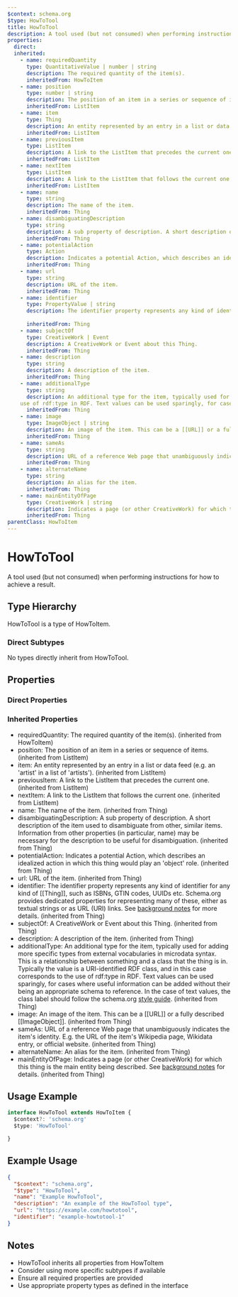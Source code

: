 ```yaml
---
$context: schema.org
$type: HowToTool
title: HowToTool
description: A tool used (but not consumed) when performing instructions for how to achieve a result.
properties:
  direct:
  inherited:
    - name: requiredQuantity
      type: QuantitativeValue | number | string
      description: The required quantity of the item(s).
      inheritedFrom: HowToItem
    - name: position
      type: number | string
      description: The position of an item in a series or sequence of items.
      inheritedFrom: ListItem
    - name: item
      type: Thing
      description: An entity represented by an entry in a list or data feed (e.g. an 'artist' in a list of 'artists').
      inheritedFrom: ListItem
    - name: previousItem
      type: ListItem
      description: A link to the ListItem that precedes the current one.
      inheritedFrom: ListItem
    - name: nextItem
      type: ListItem
      description: A link to the ListItem that follows the current one.
      inheritedFrom: ListItem
    - name: name
      type: string
      description: The name of the item.
      inheritedFrom: Thing
    - name: disambiguatingDescription
      type: string
      description: A sub property of description. A short description of the item used to disambiguate from other, similar items. Information from other properties (in particular, name) may be necessary for the description to be useful for disambiguation.
      inheritedFrom: Thing
    - name: potentialAction
      type: Action
      description: Indicates a potential Action, which describes an idealized action in which this thing would play an 'object' role.
      inheritedFrom: Thing
    - name: url
      type: string
      description: URL of the item.
      inheritedFrom: Thing
    - name: identifier
      type: PropertyValue | string
      description: The identifier property represents any kind of identifier for any kind of [[Thing]], such as ISBNs, GTIN codes, UUIDs etc. Schema.org provides dedicated properties for representing many of these, either as textual strings or as URL (URI) links. See [background notes](/docs/datamodel.html#identifierBg) for more details.
        
      inheritedFrom: Thing
    - name: subjectOf
      type: CreativeWork | Event
      description: A CreativeWork or Event about this Thing.
      inheritedFrom: Thing
    - name: description
      type: string
      description: A description of the item.
      inheritedFrom: Thing
    - name: additionalType
      type: string
      description: An additional type for the item, typically used for adding more specific types from external vocabularies in microdata syntax. This is a relationship between something and a class that the thing is in. Typically the value is a URI-identified RDF class, and in this case corresponds to the
    use of rdf:type in RDF. Text values can be used sparingly, for cases where useful information can be added without their being an appropriate schema to reference. In the case of text values, the class label should follow the schema.org <a href="https://schema.org/docs/styleguide.html">style guide</a>.
      inheritedFrom: Thing
    - name: image
      type: ImageObject | string
      description: An image of the item. This can be a [[URL]] or a fully described [[ImageObject]].
      inheritedFrom: Thing
    - name: sameAs
      type: string
      description: URL of a reference Web page that unambiguously indicates the item's identity. E.g. the URL of the item's Wikipedia page, Wikidata entry, or official website.
      inheritedFrom: Thing
    - name: alternateName
      type: string
      description: An alias for the item.
      inheritedFrom: Thing
    - name: mainEntityOfPage
      type: CreativeWork | string
      description: Indicates a page (or other CreativeWork) for which this thing is the main entity being described. See [background notes](/docs/datamodel.html#mainEntityBackground) for details.
      inheritedFrom: Thing
parentClass: HowToItem
---
```

# HowToTool

A tool used (but not consumed) when performing instructions for how to achieve a result.

## Type Hierarchy

HowToTool is a type of HowToItem.

### Direct Subtypes

No types directly inherit from HowToTool.

## Properties

### Direct Properties



### Inherited Properties

- requiredQuantity: The required quantity of the item(s). (inherited from HowToItem)
- position: The position of an item in a series or sequence of items. (inherited from ListItem)
- item: An entity represented by an entry in a list or data feed (e.g. an 'artist' in a list of 'artists'). (inherited from ListItem)
- previousItem: A link to the ListItem that precedes the current one. (inherited from ListItem)
- nextItem: A link to the ListItem that follows the current one. (inherited from ListItem)
- name: The name of the item. (inherited from Thing)
- disambiguatingDescription: A sub property of description. A short description of the item used to disambiguate from other, similar items. Information from other properties (in particular, name) may be necessary for the description to be useful for disambiguation. (inherited from Thing)
- potentialAction: Indicates a potential Action, which describes an idealized action in which this thing would play an 'object' role. (inherited from Thing)
- url: URL of the item. (inherited from Thing)
- identifier: The identifier property represents any kind of identifier for any kind of [[Thing]], such as ISBNs, GTIN codes, UUIDs etc. Schema.org provides dedicated properties for representing many of these, either as textual strings or as URL (URI) links. See [background notes](/docs/datamodel.html#identifierBg) for more details.
         (inherited from Thing)
- subjectOf: A CreativeWork or Event about this Thing. (inherited from Thing)
- description: A description of the item. (inherited from Thing)
- additionalType: An additional type for the item, typically used for adding more specific types from external vocabularies in microdata syntax. This is a relationship between something and a class that the thing is in. Typically the value is a URI-identified RDF class, and in this case corresponds to the
    use of rdf:type in RDF. Text values can be used sparingly, for cases where useful information can be added without their being an appropriate schema to reference. In the case of text values, the class label should follow the schema.org <a href="https://schema.org/docs/styleguide.html">style guide</a>. (inherited from Thing)
- image: An image of the item. This can be a [[URL]] or a fully described [[ImageObject]]. (inherited from Thing)
- sameAs: URL of a reference Web page that unambiguously indicates the item's identity. E.g. the URL of the item's Wikipedia page, Wikidata entry, or official website. (inherited from Thing)
- alternateName: An alias for the item. (inherited from Thing)
- mainEntityOfPage: Indicates a page (or other CreativeWork) for which this thing is the main entity being described. See [background notes](/docs/datamodel.html#mainEntityBackground) for details. (inherited from Thing)

## Usage Example

```typescript
interface HowToTool extends HowToItem {
  $context?: 'schema.org'
  $type: 'HowToTool'

}
```

## Example Usage

```json
{
  "$context": "schema.org",
  "$type": "HowToTool",
  "name": "Example HowToTool",
  "description": "An example of the HowToTool type",
  "url": "https://example.com/howtotool",
  "identifier": "example-howtotool-1"
}
```

## Notes

- HowToTool inherits all properties from HowToItem
- Consider using more specific subtypes if available
- Ensure all required properties are provided
- Use appropriate property types as defined in the interface